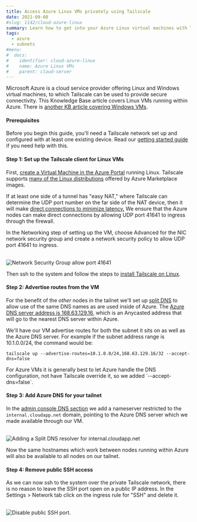 ```yaml
---
title: Access Azure Linux VMs privately using Tailscale
date: 2021-09-08
#slug: 1142/cloud-azure-linux
summary: Learn how to get into your Azure Linux virtual machines with Tailscale.
tags:
  - azure
  - subnets
#menu:
#  docs:
#    identifier: cloud-azure-linux
#    name: Azure Linux VMs
#    parent: cloud-server
---
```


Microsoft Azure is a cloud service provider offering Linux and Windows virtual machines, to
which Tailscale can be used to provide secure connectivity. This Knowledge Base article
covers Linux VMs running within Azure. There is
[another KB article covering Windows VMs](/kb/1143/azure-windows).

#### Prerequisites

Before you begin this guide, you'll need a Tailscale network set up and
configured with at least one existing device. Read our [getting started guide](/kb/1017/install)
if you need help with this.

#### Step 1: Set up the Tailscale client for Linux VMs

First, [create a Virtual Machine in the Azure Portal](https://portal.azure.com/#blade/HubsExtension/BrowseResource/resourceType/Microsoft.Compute%2FVirtualMachines)
running Linux. Tailscale supports [many of the Linux distributions](/kb/1031/install-linux/)
offered by Azure Marketplace images.

If at least one side of a tunnel has "easy NAT," where Tailscale can determine the UDP port
number on the far side of the NAT device, then it will make
[direct connections to minimize latency.](/blog/how-tailscale-works/)
We ensure that the Azure nodes can make direct connections by allowing UDP port 41641 to
ingress through the firewall.

In the Networking step of setting up the VM, choose Advanced for the NIC network security group
and create a network security policy to allow UDP port 41641 to ingress.

<br />
<Image
  width={1309}
  height={1338}
  src="/images/solutions/cloud-azure-linux/network-security-group.jpg"
  class="bordered"
  alt="Network Security Group allow port 41641"
/>

Then ssh to the system and follow the steps to
[install Tailscale on Linux](/kb/1031/install-linux/).

#### Step 2: Advertise routes from the VM

For the benefit of the _other_ nodes in the tailnet we'll set up
[split DNS](/kb/1054/dns/#using-dns-settings-in-the-admin-panel) to allow
use of the same DNS names as are used inside of Azure. The
[Azure DNS server address is 168.63.129.16](https://docs.microsoft.com/en-us/azure/virtual-network/virtual-networks-name-resolution-for-vms-and-role-instances#azure-provided-name-resolution), which is an Anycasted address that will go
to the nearest DNS server within Azure.

We'll have our VM advertise routes for both the subnet it sits on as well as the Azure DNS
server. For example if the subnet address range is 10.1.0.0/24, the command would be:

```shell
tailscale up --advertise-routes=10.1.0.0/24,168.63.129.16/32 --accept-dns=false
```

<Note>
  For Azure VMs it is generally best to let Azure handle the DNS configuration, not have Tailscale
  override it, so we added `--accept-dns=false`.
</Note>

#### Step 3: Add Azure DNS for your tailnet

In the [admin console DNS section](https://login.tailscale.com/admin/dns) we add a nameserver
restricted to the `internal.cloudapp.net` domain, pointing to the Azure DNS server which we
made available through our VM.

<br />
<Image
  src="/images/solutions/cloud-azure-linux/azure-add-DNS.jpg"
  alt="Adding a Split DNS resolver for internal.cloudapp.net"
  width={1280}
  height={1188}
/>

Now the same hostnames which work between nodes running within Azure will also be available
to all nodes on our tailnet.

#### Step 4: Remove public SSH access

As we can now ssh to the system over the private Tailscale network, there is no reason to leave
the SSH port open on a public IP address. In the Settings > Network tab click on the ingress
rule for "SSH" and delete it.

<br />
<Image
  src="/images/solutions/cloud-azure-linux/azure-disable-ssh.jpg"
  class="bordered"
  alt="Disable public SSH port."
  width={1200}
  height={542}
/>
